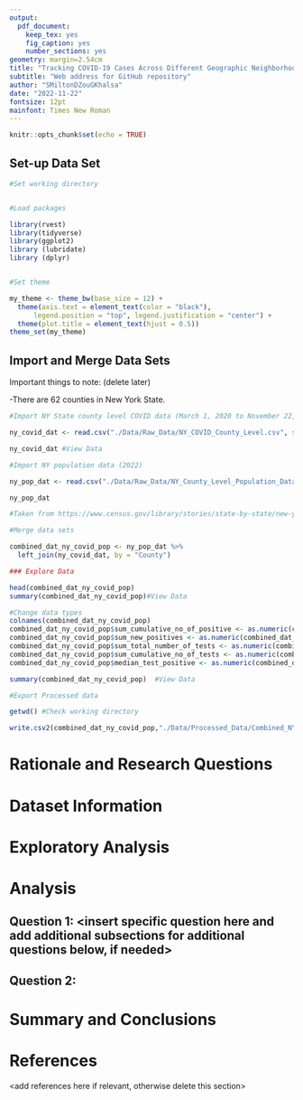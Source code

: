 ```yaml
---
output: 
  pdf_document:
    keep_tex: yes
    fig_caption: yes
    number_sections: yes
geometry: margin=2.54cm
title: "Tracking COVID-19 Cases Across Different Geographic Neighborhoods in New York State"
subtitle: "Web address for GitHub repository"
author: "SMiltonDZouGKhalsa"
date: "2022-11-22"
fontsize: 12pt
mainfont: Times New Roman
---
```


```r
knitr::opts_chunk$set(echo = TRUE)
```

\newpage
\tableofcontents 
\newpage
\listoftables 
\newpage
\listoffigures 
\newpage

## Set-up Data Set

```r

#Set working directory


#Load packages

library(rvest)
library(tidyverse)
library(ggplot2)
library (lubridate)
library (dplyr)


#Set theme

my_theme <- theme_bw(base_size = 12) + 
  theme(axis.text = element_text(color = "black"), 
      legend.position = "top", legend.justification = "center") +
  theme(plot.title = element_text(hjust = 0.5))
theme_set(my_theme)

```


## Import and Merge Data Sets

Important things to note: (delete later)

-There are 62 counties in New York State.

```r

#Import NY State county level COVID data (March 1, 2020 to November 22, 2022) from NY Health.

ny_covid_dat <- read.csv("./Data/Raw_Data/NY_COVID_County_Level.csv", stringsAsFactors = TRUE)

ny_covid_dat #View Data

#Import NY population data (2022)

ny_pop_dat <- read.csv("./Data/Raw_Data/NY_County_Level_Population_Data.csv", stringsAsFactors = TRUE)

ny_pop_dat

#Taken from https://www.census.gov/library/stories/state-by-state/new-york-population-change-between-census-decade.html

#Merge data sets

combined_dat_ny_covid_pop <- ny_pop_dat %>% 
  left_join(ny_covid_dat, by = "County")

### Explore Data

head(combined_dat_ny_covid_pop)
summary(combined_dat_ny_covid_pop)#View Data

#Change data types
colnames(combined_dat_ny_covid_pop)
combined_dat_ny_covid_pop$sum_cumulative_no_of_positive <- as.numeric(combined_dat_ny_covid_pop$sum_cumulative_no_of_positive)
combined_dat_ny_covid_pop$sum_new_positives <- as.numeric(combined_dat_ny_covid_pop$sum_new_positives)
combined_dat_ny_covid_pop$sum_total_number_of_tests <- as.numeric(combined_dat_ny_covid_pop$sum_total_number_of_tests)
combined_dat_ny_covid_pop$sum_cumulative_no_of_tests <- as.numeric(combined_dat_ny_covid_pop$sum_cumulative_no_of_tests)
combined_dat_ny_covid_pop$median_test_positive <- as.numeric(combined_dat_ny_covid_pop$median_test_positive)

summary(combined_dat_ny_covid_pop)  #View Data

#Export Processed data

getwd() #Check working directory

write.csv2(combined_dat_ny_covid_pop,"./Data/Processed_Data/Combined_NY_COVID_Pop.csv")
```

# Rationale and Research Questions



\newpage

# Dataset Information



\newpage

# Exploratory Analysis 



\newpage

# Analysis



## Question 1: <insert specific question here and add additional subsections for additional questions below, if needed>

## Question 2: 




\newpage

# Summary and Conclusions


\newpage

# References
<add references here if relevant, otherwise delete this section> 
